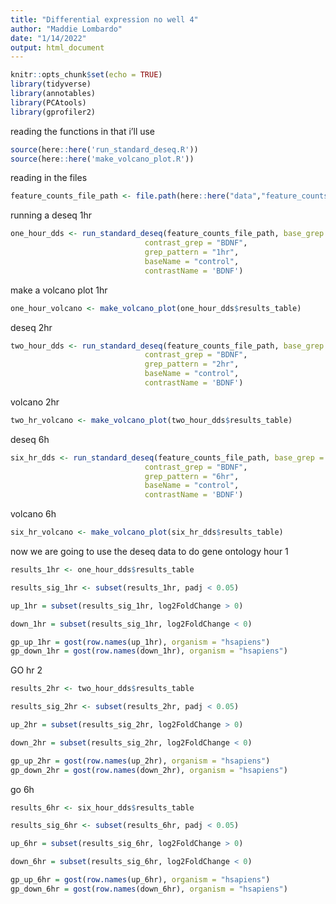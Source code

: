 ```yaml
---
title: "Differential expression no well 4"
author: "Maddie Lombardo"
date: "1/14/2022"
output: html_document
---
```


```r
knitr::opts_chunk$set(echo = TRUE)
library(tidyverse)
library(annotables)
library(PCAtools)
library(gprofiler2)
```

reading the functions in that i'll use
```r
source(here::here('run_standard_deseq.R'))
source(here::here('make_volcano_plot.R'))
```

reading in the files
```r
feature_counts_file_path <- file.path(here::here("data","feature_counts_bdnf_No4"))
```

running a deseq 1hr
```r
one_hour_dds <- run_standard_deseq(feature_counts_file_path, base_grep = "CONTROL",
                              contrast_grep = "BDNF", 
                              grep_pattern = "1hr",
                              baseName = "control",
                              contrastName = 'BDNF')
```

make a volcano plot 1hr
```r
one_hour_volcano <- make_volcano_plot(one_hour_dds$results_table)
```

deseq 2hr
```r
two_hour_dds <- run_standard_deseq(feature_counts_file_path, base_grep = "CONTROL",
                              contrast_grep = "BDNF", 
                              grep_pattern = "2hr",
                              baseName = "control",
                              contrastName = 'BDNF')
```

volcano 2hr
```r
two_hr_volcano <- make_volcano_plot(two_hour_dds$results_table)
```

deseq 6h
```r
six_hr_dds <- run_standard_deseq(feature_counts_file_path, base_grep = "CONTROL",
                              contrast_grep = "BDNF", 
                              grep_pattern = "6hr",
                              baseName = "control",
                              contrastName = 'BDNF')
```

volcano 6h
```r
six_hr_volcano <- make_volcano_plot(six_hr_dds$results_table)
```

now we are going to use the deseq data to do gene ontology
hour 1
```r
results_1hr <- one_hour_dds$results_table

results_sig_1hr <- subset(results_1hr, padj < 0.05)

up_1hr = subset(results_sig_1hr, log2FoldChange > 0)

down_1hr = subset(results_sig_1hr, log2FoldChange < 0)

gp_up_1hr = gost(row.names(up_1hr), organism = "hsapiens")
gp_down_1hr = gost(row.names(down_1hr), organism = "hsapiens") 
```

GO hr 2
```r
results_2hr <- two_hour_dds$results_table

results_sig_2hr <- subset(results_2hr, padj < 0.05)

up_2hr = subset(results_sig_2hr, log2FoldChange > 0)

down_2hr = subset(results_sig_2hr, log2FoldChange < 0)

gp_up_2hr = gost(row.names(up_2hr), organism = "hsapiens")
gp_down_2hr = gost(row.names(down_2hr), organism = "hsapiens")
```

go 6h
```r
results_6hr <- six_hour_dds$results_table

results_sig_6hr <- subset(results_6hr, padj < 0.05)

up_6hr = subset(results_sig_6hr, log2FoldChange > 0)

down_6hr = subset(results_sig_6hr, log2FoldChange < 0)

gp_up_6hr = gost(row.names(up_6hr), organism = "hsapiens")
gp_down_6hr = gost(row.names(down_6hr), organism = "hsapiens")
```
